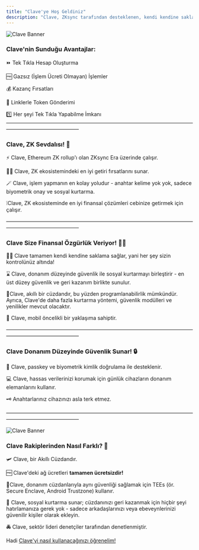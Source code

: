 ```yaml
---
title: "Clave'ye Hoş Geldiniz"
description: "Clave, ZKsync tarafından desteklenen, kendi kendine saklama imkanı sunan bir akıllı cüzdandır. Kullanıcı dostu ödeme deneyimi ve sıfır işlem ücreti ile tasarlanmıştır. Clave ile kripto para herkes için erişilebilir ve demokratik hale geliyor."
---
```



![Clave Banner](./images/banner.png)



### Clave'nin Sunduğu Avantajlar:
⏩ Tek Tıkla Hesap Oluşturma

🆓 Gazsız (İşlem Ücreti Olmayan) İşlemler

💰 Kazanç Fırsatları

🔗 Linklerle Token Gönderimi

1️⃣ Her şeyi Tek Tıkla Yapabilme İmkanı
——————————————————————————————————————————————————

### Clave, ZK Sevdalısı! 💊
⚡️ Clave, Ethereum ZK rollup'ı olan ZKsync Era üzerinde çalışır.

🫵🏻 Clave, ZK ekosistemindeki en iyi getiri fırsatlarını sunar.

🪄 Clave, işlem yapmanın en kolay yoludur - anahtar kelime yok yok, sadece biyometrik onay ve sosyal kurtarma. 

❕Clave, ZK ekosisteminde en iyi finansal çözümleri cebinize getirmek için çalışır.

——————————————————————————————————————————————————

### Clave Size Finansal Özgürlük Veriyor! ⛓️‍💥

🤼‍♂️ Clave tamamen kendi kendine saklama sağlar, yani her şey sizin kontrolünüz altında!

⌛️ Clave, donanım düzeyinde güvenlik ile sosyal kurtarmayı birleştirir - en üst düzey güvenlik ve geri kazanım birlikte sunulur.

📱Clave, akıllı bir cüzdandır, bu yüzden programlanabilirlik mümkündür. Ayrıca, Clave'de daha fazla kurtarma yöntemi, güvenlik modülleri ve yenilikler mevcut olacaktır.

📲 Clave, mobil öncelikli bir yaklaşıma sahiptir.

——————————————————————————————————————————————————

### Clave Donanım Düzeyinde Güvenlik Sunar! 🔒

🎫 Clave, passkey ve biyometrik kimlik doğrulama ile desteklenir.

💻 Clave, hassas verilerinizi korumak için günlük cihazların donanım elemanlarını kullanır.

🗝️ Anahtarlarınız cihazınızı asla terk etmez.

——————————————————————————————————————————————————

![Clave Banner](./images/banner2.png)


### Clave Rakiplerinden Nasıl Farklı? 👾

🛩️ Clave, bir Akıllı Cüzdandır.

🆓 Clave'deki ağ ücretleri **tamamen ücretsizdir!**

🌽Clave, donanım cüzdanlarıyla aynı güvenliği sağlamak için TEEs (ör. Secure Enclave, Android Trustzone) kullanır.

🤽 Clave, sosyal kurtarma sunar; cüzdanınızı geri kazanmak için hiçbir şeyi hatırlamanıza gerek yok - sadece arkadaşlarınızı veya ebeveynlerinizi güvenilir kişiler olarak ekleyin. 

🚔 Clave, sektör lideri denetçiler tarafından denetlenmiştir.

Hadi [Clave'yi nasıl kullanacağınızı öğrenelim!](how-to-create-account)